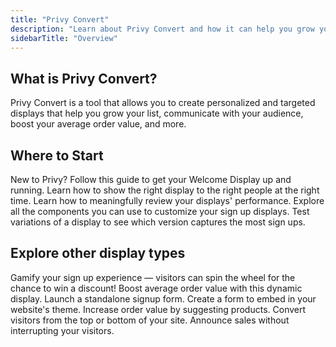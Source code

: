 ```yaml
---
title: "Privy Convert"
description: "Learn about Privy Convert and how it can help you grow your business."
sidebarTitle: "Overview"
---
```


## What is Privy Convert?

Privy Convert is a tool that allows you to create personalized and targeted displays that help you grow your list, communicate with your audience, boost your average order value, and more.

## Where to Start

<Card title="Launch your first display" icon="rocket" horizontal={true} href="/docs/learn/displays/create-a-display">
  New to Privy? Follow this guide to get your Welcome Display up and running.
</Card>

<CardGroup cols="2">
  <Card title="Targeting + Settings" icon="bullseye-arrow" horizontal={true} href="/docs/learn/displays/settings-overview">
    Learn how to show the right display to the right people at the right time.
  </Card>

  <Card title="Reporting" icon="chart-line-up" horizontal={true} href="/docs/learn/displays/reporting-overview">
    Learn how to meaningfully review your displays' performance.
  </Card>

  <Card title="Elements + Form Fields" icon="image" horizontal={true} href="/docs/learn/displays/form-fields-and-elements">
    Explore all the components you can use to customize your sign up displays.
  </Card>

  <Card title="A/B Testing" icon="vial" horizontal={true} href="/docs/learn/displays/ab-test-displays">
    Test variations of a display to see which version captures the most sign ups.
  </Card>
</CardGroup>

## Explore other display types

<Card title="Spin To Win" horizontal={true} href="/docs/learn/displays/classic-designer/spin-to-win">
  Gamify your sign up experience — visitors can spin the wheel for the chance to win a discount!
</Card>

<CardGroup cols={3}>
  <Card title="Free Shipping Bars" horizontal={true} href="/docs/learn/displays/free-shipping-bar">
    Boost average order value with this dynamic display.
  </Card>

  <Card title="Landing Pages" horizontal={true} href="/docs/learn/displays/classic-designer/landing-page">
    Launch a standalone signup form.
  </Card>

  <Card title="Embedded Forms" horizontal={true} href="/docs/learn/displays/classic-designer/embedded-form">
    Create a form to embed in your website's theme.
  </Card>

  <Card title="Cross Sells" horizontal={true} href="/docs/learn/displays/cross-sell">
    Increase order value by suggesting products.
  </Card>

  <Card title="Banners" horizontal={true} href="/docs/learn/displays/classic-designer/banner-display">
    Convert visitors from the top or bottom of your site.
  </Card>

  <Card title="Bars" horizontal={true} href="/docs/learn/displays/classic-designer/bar-display">
    Announce sales without interrupting your visitors.
  </Card>
</CardGroup>